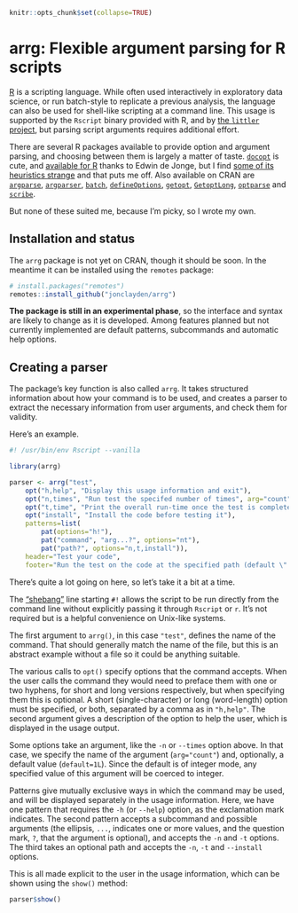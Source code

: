 ```r
knitr::opts_chunk$set(collapse=TRUE)
```

# arrg: Flexible argument parsing for R scripts

[R](https://www.r-project.org) is a scripting language. While often used interactively in exploratory data science, or run batch-style to replicate a previous analysis, the language can also be used for shell-like scripting at a command line. This usage is supported by the `Rscript` binary provided with R, and by [the `littler` project](https://github.com/eddelbuettel/littler), but parsing script arguments requires additional effort.

There are several R packages available to provide option and argument parsing, and choosing between them is largely a matter of taste. [`docopt`](http://docopt.org) is cute, and [available for R](https://cran.r-project.org/package=docopt) thanks to Edwin de Jonge, but I find [some of its heuristics strange](https://mastodon.online/@jonclayden/112213538389204350) and that puts me off. Also available on CRAN are [`argparse`](https://CRAN.R-project.org/package=argparse), [`argparser`](https://CRAN.R-project.org/package=argparser), [`batch`](https://CRAN.R-project.org/package=batch), [`defineOptions`](https://cran.r-project.org/package=defineOptions), [`getopt`](https://cran.r-project.org/package=getopt), [`GetoptLong`](https://cran.r-project.org/package=GetoptLong), [`optparse`](https://cran.r-project.org/package=optparse) and [`scribe`](https://cran.r-project.org/package=scribe).

But none of these suited me, because I'm picky, so I wrote my own.

## Installation and status

The `arrg` package is not yet on CRAN, though it should be soon. In the meantime it can be installed using the `remotes` package:

```r
# install.packages("remotes")
remotes::install_github("jonclayden/arrg")
```

**The package is still in an experimental phase**, so the interface and syntax are likely to change as it is developed. Among features planned but not currently implemented are default patterns, subcommands and automatic help options.

## Creating a parser

The package's key function is also called `arrg`. It takes structured information about how your command is to be used, and creates a parser to extract the necessary information from user arguments, and check them for validity.

Here's an example.

```r
#! /usr/bin/env Rscript --vanilla

library(arrg)

parser <- arrg("test",
    opt("h,help", "Display this usage information and exit"),
    opt("n,times", "Run test the specifed number of times", arg="count", default=1L),
    opt("t,time", "Print the overall run-time once the test is completed"),
    opt("install", "Install the code before testing it"),
    patterns=list(
        pat(options="h!"),
        pat("command", "arg...?", options="nt"),
        pat("path?", options="n,t,install")),
    header="Test your code",
    footer="Run the test on the code at the specified path (default \".\"), or run a specific command.")
```

There's quite a lot going on here, so let's take it a bit at a time.

The ["shebang"](https://en.wikipedia.org/wiki/Shebang_(Unix)) line starting `#!` allows the script to be run directly from the command line without explicitly passing it through `Rscript` or `r`. It's not required but is a helpful convenience on Unix-like systems.

The first argument to `arrg()`, in this case `"test"`, defines the name of the command. That should generally match the name of the file, but this is an abstract example without a file so it could be anything suitable.

The various calls to `opt()` specify options that the command accepts. When the user calls the command they would need to preface them with one or two hyphens, for short and long versions respectively, but when specifying them this is optional. A short (single-character) or long (word-length) option must be specified, or both, separated by a comma as in `"h,help"`. The second argument gives a description of the option to help the user, which is displayed in the usage output.

Some options take an argument, like the `-n` or `--times` option above. In that case, we specify the name of the argument (`arg="count"`) and, optionally, a default value (`default=1L`). Since the default is of integer mode, any specified value of this argument will be coerced to integer.

Patterns give mutually exclusive ways in which the command may be used, and will be displayed separately in the usage information. Here, we have one pattern that requires the `-h` (or `--help`) option, as the exclamation mark indicates. The second pattern accepts a subcommand and possible arguments (the ellipsis, `...`, indicates one or more values, and the question mark, `?`, that the argument is optional), and accepts the `-n` and `-t` options. The third takes an optional path and accepts the `-n`, `-t` and `--install` options.

This is all made explicit to the user in the usage information, which can be shown using the `show()` method:

```r
parser$show()
```
